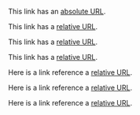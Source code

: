 This link has an [absolute URL](/server/fixtures/includes/include-string.mdx).

This link has a [relative URL](./include-string.mdx).

This link has a [relative URL](../includes/include-string.mdx).

This link has a [relative URL](include-string.mdx).

Here is a link reference a [relative URL][rel1].

Here is a link reference a [relative URL][rel3].

Here is a link reference a [relative URL][rel2].

[rel1]: ./include-string.mdx
[rel2]: ../include-string.mdx

[rel3]: include-string.mdx "Optional Title"